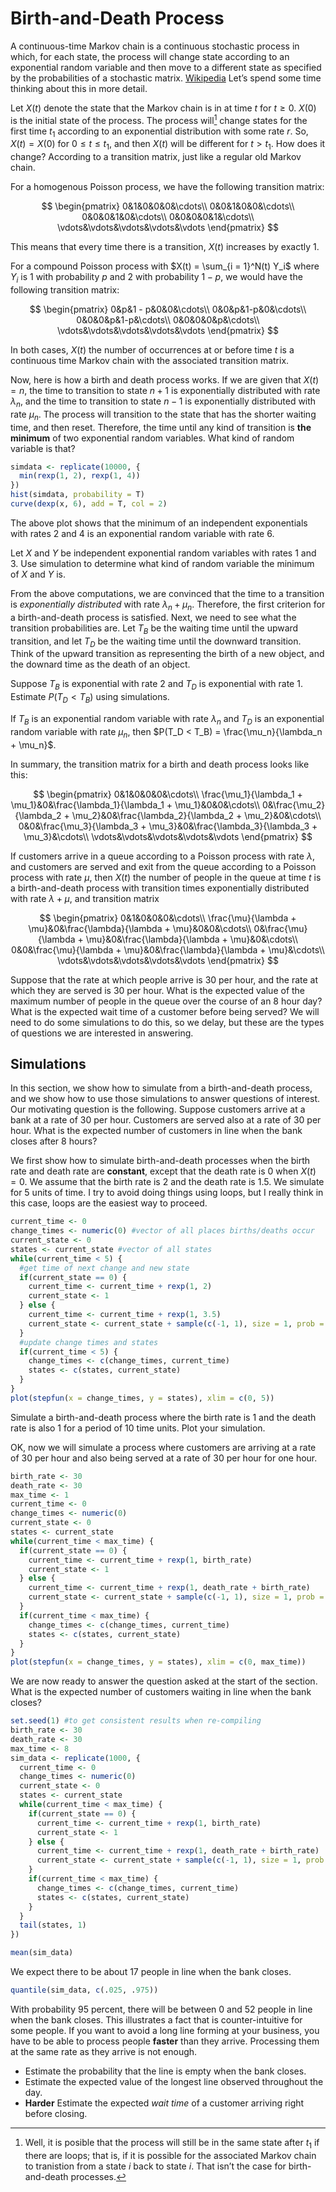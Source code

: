 # Birth-and-Death Process {#birth-and-death}

A continuous-time Markov chain is a continuous stochastic process in which, for each state, the process will change state according to an exponential random variable and then move to a different state as specified by the probabilities of a stochastic matrix. [Wikipedia](https://en.wikipedia.org/wiki/Continuous-time_Markov_chain) Let's spend some time thinking about this in more detail.

Let $X(t)$ denote the state that the Markov chain is in at time $t$ for $t\ge 0$. $X(0)$ is the initial state of the process. The process will[^1] change states for the first time $t_1$ according to an exponential distribution with some rate $r$. So, $X(t) = X(0)$ for $0\le t \le t_1$, and then $X(t)$ will be different for $t > t_1$. How does it change? According to a transition matrix, just like a regular old Markov chain.

For a homogenous Poisson process, we have the following transition matrix:

$$
\begin{pmatrix}
0&1&0&0&0&\cdots\\
0&0&1&0&0&\cdots\\
0&0&0&1&0&\cdots\\
0&0&0&0&1&\cdots\\
\vdots&\vdots&\vdots&\vdots&\vdots
\end{pmatrix}
$$

This means that every time there is a transition, $X(t)$ increases by exactly 1.

For a compound Poisson process with $X(t) = \sum_{i = 1}^N(t) Y_i$ where $Y_i$ is 1 with probability $p$ and 2 with probability $1 - p$, we would have the following transition matrix:

$$
\begin{pmatrix}
0&p&1 - p&0&0&\cdots\\
0&0&p&1-p&0&\cdots\\
0&0&0&p&1-p&\cdots\\
0&0&0&0&p&\cdots\\
\vdots&\vdots&\vdots&\vdots&\vdots
\end{pmatrix}
$$

In both cases, $X(t)$ the number of occurrences at or before time $t$ is a continuous time Markov chain with the associated transition matrix.

Now, here is how a birth and death process works. If we are given that $X(t) = n$, the time to transition to state $n + 1$ is exponentially distributed with rate $\lambda_n$, and the time to transition to state $n - 1$ is exponentially distributed with rate $\mu_n$. The process will transition to the state that has the shorter waiting time, and then reset. Therefore, the time until any kind of transition is **the minimum** of two exponential random variables. What kind of random variable is that?


```r
simdata <- replicate(10000, {
  min(rexp(1, 2), rexp(1, 4))
})
hist(simdata, probability = T)
curve(dexp(x, 6), add = T, col = 2)
```

The above plot shows that the minimum of an independent exponentials with rates 2 and 4 is an exponential random variable with rate 6. 

:::callout-tryit
Let $X$ and $Y$ be independent exponential random variables with rates 1 and 3. Use simulation to determine what kind of random variable the minimum of $X$ and $Y$ is.
:::

From the above computations, we are convinced that the time to a transition is *exponentially distributed* with rate $\lambda_n + \mu_n$. Therefore, the first criterion for a birth-and-death process is satisfied. Next, we need to see what the transition probabilities are. Let $T_B$ be the waiting time until the upward transition, and let $T_D$ be the waiting time until the downward transition. Think of the upward transition as representing the birth of a new object, and the downard time as the death of an object.

:::callout-tryit
Suppose $T_B$ is exponential with rate 2 and $T_D$ is exponential with rate 1. Estimate $P(T_D < T_B)$ using simulations.
:::

::: {#thm-probability-transition}
If $T_B$ is an exponential random variable with rate $\lambda_n$ and $T_D$ is an exponential random variable with rate $\mu_n$, then $P(T_D < T_B) = \frac{\mu_n}{\lambda_n + \mu_n}$.
:::

In summary, the transition matrix for a birth and death process looks like this:

$$
\begin{pmatrix}
0&1&0&0&0&\cdots\\
\frac{\mu_1}{\lambda_1 + \mu_1}&0&\frac{\lambda_1}{\lambda_1 + \mu_1}&0&0&\cdots\\
0&\frac{\mu_2}{\lambda_2 + \mu_2}&0&\frac{\lambda_2}{\lambda_2 + \mu_2}&0&\cdots\\
0&0&\frac{\mu_3}{\lambda_3 + \mu_3}&0&\frac{\lambda_3}{\lambda_3 + \mu_3}&\cdots\\
\vdots&\vdots&\vdots&\vdots&\vdots
\end{pmatrix}
$$

::: {#exm-mm1-queue}
If customers arrive in a queue according to a Poisson process with rate $\lambda$, and customers are served and exit from the queue according to a Poisson process with rate $\mu$, then $X(t)$ the number of people in the queue at time $t$ is a birth-and-death process with transition times exponentially distributed with rate $\lambda + \mu$, and transition matrix

$$
\begin{pmatrix}
0&1&0&0&0&\cdots\\
\frac{\mu}{\lambda + \mu}&0&\frac{\lambda}{\lambda + \mu}&0&0&\cdots\\
0&\frac{\mu}{\lambda + \mu}&0&\frac{\lambda}{\lambda + \mu}&0&\cdots\\
0&0&\frac{\mu}{\lambda + \mu}&0&\frac{\lambda}{\lambda + \mu}&\cdots\\
\vdots&\vdots&\vdots&\vdots&\vdots
\end{pmatrix}
$$

Suppose that the rate at which people arrive is 30 per hour, and the rate at which they are served is 30 per hour. What is the expected value of the maximum number of people in the queue over the course of an 8 hour day? What is the expected wait time of a customer before being served? We will need to do some simulations to do this, so we delay, but these are the types of questions we are interested in answering.
:::

## Simulations

In this section, we show how to simulate from a birth-and-death process, and we show how to use those simulations to answer questions of interest. Our motivating question is the following. Suppose customers arrive at a bank at a rate of 30 per hour. Customers are served also at a rate of 30 per hour. What is the expected number of customers in line when the bank closes after 8 hours?

We first show how to simulate birth-and-death processes when the birth rate and death rate are **constant**, except that the death rate is 0 when $X(t) = 0$. We assume that the birth rate is 2 and the death rate is 1.5. We simulate for 5 units of time. I try to avoid doing things using loops, but I really think in this case, loops are the easiest way to proceed.

```r
current_time <- 0 
change_times <- numeric(0) #vector of all places births/deaths occur
current_state <- 0
states <- current_state #vector of all states
while(current_time < 5) {
  #get time of next change and new state
  if(current_state == 0) { 
    current_time <- current_time + rexp(1, 2)
    current_state <- 1
  } else { 
    current_time <- current_time + rexp(1, 3.5)
    current_state <- current_state + sample(c(-1, 1), size = 1, prob = c(1.5, 2))
  }
  #update change times and states
  if(current_time < 5) { 
    change_times <- c(change_times, current_time)
    states <- c(states, current_state)
  }
}
plot(stepfun(x = change_times, y = states), xlim = c(0, 5))
```

:::callout-tryit
Simulate a birth-and-death process where the birth rate is 1 and the death rate is also 1 for a period of 10 time units. Plot your simulation.
:::

OK, now we will simulate a process where customers are arriving at a rate of 30 per hour and also being served at a rate of 30 per hour for one hour.

```r
birth_rate <- 30
death_rate <- 30
max_time <- 1
current_time <- 0 
change_times <- numeric(0) 
current_state <- 0
states <- current_state
while(current_time < max_time) {
  if(current_state == 0) { 
    current_time <- current_time + rexp(1, birth_rate)
    current_state <- 1
  } else { 
    current_time <- current_time + rexp(1, death_rate + birth_rate)
    current_state <- current_state + sample(c(-1, 1), size = 1, prob = c(death_rate, birth_rate))
  }
  if(current_time < max_time) { 
    change_times <- c(change_times, current_time)
    states <- c(states, current_state)
  }
}
plot(stepfun(x = change_times, y = states), xlim = c(0, max_time))
```

We are now ready to answer the question asked at the start of the section. What is the expected number of customers waiting in line when the bank closes?

```r
set.seed(1) #to get consistent results when re-compiling
birth_rate <- 30
death_rate <- 30
max_time <- 8
sim_data <- replicate(1000, {
  current_time <- 0 
  change_times <- numeric(0) 
  current_state <- 0
  states <- current_state
  while(current_time < max_time) {
    if(current_state == 0) { 
      current_time <- current_time + rexp(1, birth_rate)
      current_state <- 1
    } else { 
      current_time <- current_time + rexp(1, death_rate + birth_rate)
      current_state <- current_state + sample(c(-1, 1), size = 1, prob = c(death_rate, birth_rate))
    }
    if(current_time < max_time) { 
      change_times <- c(change_times, current_time)
      states <- c(states, current_state)
    }
  }
  tail(states, 1)
})
```

```r
mean(sim_data)
```

We expect there to be about 17 people in line when the bank closes. 

```r
quantile(sim_data, c(.025, .975))
```

With probability 95 percent, there will be between 0 and 52 people in line when the bank closes. This illustrates a fact that is counter-intuitive for some people. If you want to avoid a long line forming at your business, you have to be able to process people **faster** than they arrive. Processing them at the same rate as they arrive is not enough.

:::callout-tryit
- Estimate the probability that the line is empty when the bank closes.
- Estimate the expected value of the longest line observed throughout the day.
- **Harder** Estimate the expected *wait time* of a customer arriving right before closing.
:::






[^1]: Well, it is posible that the process will still be in the same state after $t_1$ if there are loops; that is, if it is possible for the associated Markov chain to tranistion from a state $i$ back to state $i$. That isn't the case for birth-and-death processes.